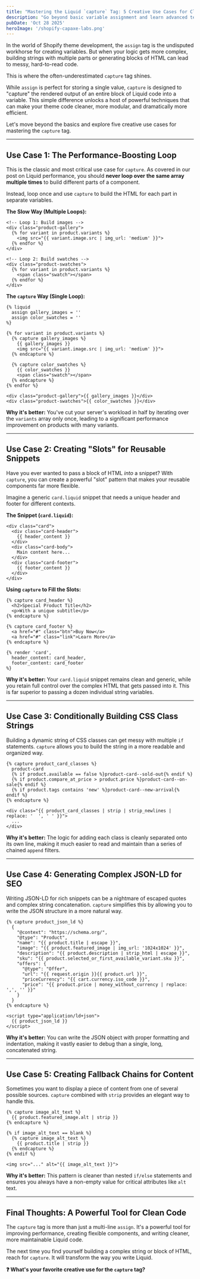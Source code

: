 ```yaml
---
title: "Mastering the Liquid `capture` Tag: 5 Creative Use Cases for Cleaner Shopify Themes"
description: "Go beyond basic variable assignment and learn advanced techniques for using the Liquid `capture` tag to build complex strings, component slots, and dynamic content blocks."
pubDate: 'Oct 28 2025'
heroImage: '/shopify-capaxe-labs.png'
---
```


In the world of Shopify theme development, the `assign` tag is the undisputed workhorse for creating variables. But when your logic gets more complex, building strings with multiple parts or generating blocks of HTML can lead to messy, hard-to-read code.

This is where the often-underestimated `capture` tag shines.

While `assign` is perfect for storing a single value, `capture` is designed to "capture" the rendered output of an entire block of Liquid code into a variable. This simple difference unlocks a host of powerful techniques that can make your theme code cleaner, more modular, and dramatically more efficient.

Let's move beyond the basics and explore five creative use cases for mastering the `capture` tag.

---

## **Use Case 1: The Performance-Boosting Loop**

This is the classic and most critical use case for `capture`. As covered in our post on Liquid performance, you should **never loop over the same array multiple times** to build different parts of a component.

Instead, loop once and use `capture` to build the HTML for each part in separate variables.

**The Slow Way (Multiple Loops):**
```liquid
<!-- Loop 1: Build images -->
<div class="product-gallery">
  {% for variant in product.variants %}
    <img src="{{ variant.image.src | img_url: 'medium' }}">
  {% endfor %}
</div>

<!-- Loop 2: Build swatches -->
<div class="product-swatches">
  {% for variant in product.variants %}
    <span class="swatch"></span>
  {% endfor %}
</div>
```

**The `capture` Way (Single Loop):**
```liquid
{% liquid
  assign gallery_images = ''
  assign color_swatches = ''
%}

{% for variant in product.variants %}
  {% capture gallery_images %}
    {{ gallery_images }}
    <img src="{{ variant.image.src | img_url: 'medium' }}">
  {% endcapture %}

  {% capture color_swatches %}
    {{ color_swatches }}
    <span class="swatch"></span>
  {% endcapture %}
{% endfor %}

<div class="product-gallery">{{ gallery_images }}</div>
<div class="product-swatches">{{ color_swatches }}</div>
```
**Why it's better:** You've cut your server's workload in half by iterating over the `variants` array only once, leading to a significant performance improvement on products with many variants.

---

## **Use Case 2: Creating "Slots" for Reusable Snippets**

Have you ever wanted to pass a block of HTML *into* a snippet? With `capture`, you can create a powerful "slot" pattern that makes your reusable components far more flexible.

Imagine a generic `card.liquid` snippet that needs a unique header and footer for different contexts.

**The Snippet (`card.liquid`):**
```liquid
<div class="card">
  <div class="card-header">
    {{ header_content }}
  </div>
  <div class="card-body">
    Main content here...
  </div>
  <div class="card-footer">
    {{ footer_content }}
  </div>
</div>
```

**Using `capture` to Fill the Slots:**
```liquid
{% capture card_header %}
  <h2>Special Product Title</h2>
  <p>With a unique subtitle</p>
{% endcapture %}

{% capture card_footer %}
  <a href="#" class="btn">Buy Now</a>
  <a href="#" class="link">Learn More</a>
{% endcapture %}

{% render 'card',
  header_content: card_header,
  footer_content: card_footer
%}
```
**Why it's better:** Your `card.liquid` snippet remains clean and generic, while you retain full control over the complex HTML that gets passed into it. This is far superior to passing a dozen individual string variables.

---

## **Use Case 3: Conditionally Building CSS Class Strings**

Building a dynamic string of CSS classes can get messy with multiple `if` statements. `capture` allows you to build the string in a more readable and organized way.

```liquid
{% capture product_card_classes %}
  product-card
  {% if product.available == false %}product-card--sold-out{% endif %}
  {% if product.compare_at_price > product.price %}product-card--on-sale{% endif %}
  {% if product.tags contains 'new' %}product-card--new-arrival{% endif %}
{% endcapture %}

<div class="{{ product_card_classes | strip | strip_newlines | replace: '  ', ' ' }}">
  ...
</div>
```
**Why it's better:** The logic for adding each class is cleanly separated onto its own line, making it much easier to read and maintain than a series of chained `append` filters.

---

## **Use Case 4: Generating Complex JSON-LD for SEO**

Writing JSON-LD for rich snippets can be a nightmare of escaped quotes and complex string concatenation. `capture` simplifies this by allowing you to write the JSON structure in a more natural way.

```liquid
{% capture product_json_ld %}
  {
    "@context": "https://schema.org/",
    "@type": "Product",
    "name": "{{ product.title | escape }}",
    "image": "{{ product.featured_image | img_url: '1024x1024' }}",
    "description": "{{ product.description | strip_html | escape }}",
    "sku": "{{ product.selected_or_first_available_variant.sku }}",
    "offers": {
      "@type": "Offer",
      "url": "{{ request.origin }}{{ product.url }}",
      "priceCurrency": "{{ cart.currency.iso_code }}",
      "price": "{{ product.price | money_without_currency | replace: ',', '' }}"
    }
  }
{% endcapture %}

<script type="application/ld+json">
  {{ product_json_ld }}
</script>
```
**Why it's better:** You can write the JSON object with proper formatting and indentation, making it vastly easier to debug than a single, long, concatenated string.

---

## **Use Case 5: Creating Fallback Chains for Content**

Sometimes you want to display a piece of content from one of several possible sources. `capture` combined with `strip` provides an elegant way to handle this.

```liquid
{% capture image_alt_text %}
  {{ product.featured_image.alt | strip }}
{% endcapture %}

{% if image_alt_text == blank %}
  {% capture image_alt_text %}
    {{ product.title | strip }}
  {% endcapture %}
{% endif %}

<img src="..." alt="{{ image_alt_text }}">
```
**Why it's better:** This pattern is cleaner than nested `if/else` statements and ensures you always have a non-empty value for critical attributes like `alt` text.

---

## **Final Thoughts: A Powerful Tool for Clean Code**

The `capture` tag is more than just a multi-line `assign`. It's a powerful tool for improving performance, creating flexible components, and writing cleaner, more maintainable Liquid code.

The next time you find yourself building a complex string or block of HTML, reach for `capture`. It will transform the way you write Liquid.

**❓ What's your favorite creative use for the `capture` tag?**